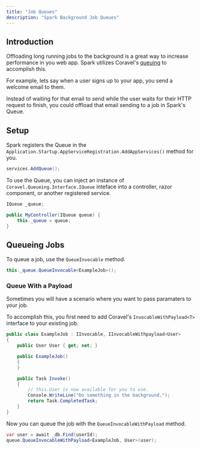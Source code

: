 ```yaml
---
title: "Job Queues"
description: "Spark Background Job Queues"
---
```


## Introduction
Offloading long running jobs to the background is a great way to increase performance in you web app. Spark utilizes Coravel's [queuing](https://docs.coravel.net/Queuing/) to accomplish this.

For example, lets say when a user signs up to your app, you send a welcome email to them.

Instead of waiting for that email to send while the user waits for their HTTP request to finish, you could offload that email sending to a job in Spark's Queue.

## Setup
Spark registers the Queue in the `Application.Startup.AppServiceRegistration.AddAppServices()` method for you.
```csharp
services.AddQueue();
```

To use the Queue, you can inject an instance of `Coravel.Queueing.Interface.IQueue` inteface into a controller, razor component, or another registered service.
```csharp
IQueue _queue;

public MyController(IQueue queue) {
    this._queue = queue;
}
```

## Queueing Jobs
To queue a job, use the `QueueInvocable` method.
```csharp
this._queue.QueueInvocable<ExampleJob>();
```

### Queue With a Payload
Sometimes you will have a scenario where you want to pass paramaters to your job.

To accomplish this, you first need to add Coravel's `InvocableWithPayload<T>` interface to your existing job.

```csharp
public class ExampleJob : IInvocable, IInvocableWithpayload<User>
{
    public User User { get; set; }

    public ExampleJob()
    {
    }

    public Task Invoke()
    {
        // this.User is now available for you to use.
        Console.WriteLine("Do something in the background.");
        return Task.CompletedTask;
    }
}
```

Now you can queue the job with the `QueueInvocableWithPayload` method.
```csharp
var user = await _db.Find(userId);
queue.QueueInvocableWithPayload<ExampleJob, User>(user);
```